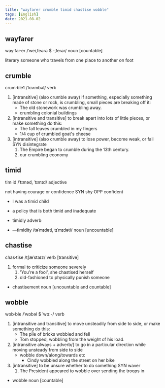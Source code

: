 ```yaml
---
title: "wayfarer crumble timid chastise wobble"
tags: [English]
date: 2021-08-02
---
```


## wayfarer

way·far·er /ˈweɪˌfeərə $ -ˌferər/ noun [countable]

literary someone who travels from one place to another on foot

## crumble

crum·ble1 /ˈkrʌmbəl/ verb

1. [intransitive] (also crumble away) if something, especially something made of
   stone or rock, is crumbling, small pieces are breaking off it:
   - The old stonework was crumbling away.
   - crumbling colonial buildings
2. [intransitive and transitive] to break apart into lots of little pieces, or
   make something do this:
   - The fall leaves crumbled in my fingers
   - 1/4 cup of crumbled goat's cheese
3. [intransitive] (also crumble away) to lose power, become weak, or fail SYN disintegrate
   1. The Empire began to crumble during the 13th century.
   2. our crumbling economy

## timid

tim·id /ˈtɪməd, ˈtɪmɪd/ adjective

not having courage or confidence SYN shy OPP confident

- I was a timid child
- a policy that is both timid and inadequate

- timidly adverb
- —timidity /təˈmɪdəti, tɪˈmɪdəti/ noun [uncountable]

## chastise

chas·tise /tʃæˈstaɪz/ verb [transitive]

1. formal to criticize someone severely
   1. 'You're a fool', she chastised herself
   2. old-fashioned to physically punish someone

- chastisement noun [uncountable and countable]

## wobble

wob·ble /ˈwɒbəl $ ˈwɑː-/ verb

1. [intransitive and transitive] to move unsteadily from side to side, or make
   something do this:
   - The pile of bricks wobbled and fell
   - Tom stopped, wobbling from the weight of his load.
2. [intransitive always + adverb/] to go in a particular direction while moving
   unsteady from side to side
   - wobble down/along/towards etc
     - Cindy wobbled along the street on her bike
3. [intransitive] to be unsure whether to do something SYN waver
   1. The President appeared to wobble over sending the troops in

- wobble noun [countable]